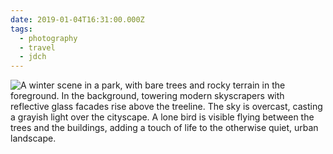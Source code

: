 ```yaml
---
date: 2019-01-04T16:31:00.000Z
tags:
  - photography
  - travel
  - jdch
---
```

![A winter scene in a park, with bare trees and rocky terrain in the foreground. In the background, towering modern skyscrapers with reflective glass facades rise above the treeline. The sky is overcast, casting a grayish light over the cityscape. A lone bird is visible flying between the trees and the buildings, adding a touch of life to the otherwise quiet, urban landscape.](/assets/photos/20190104-IMG_1993.jpg)
